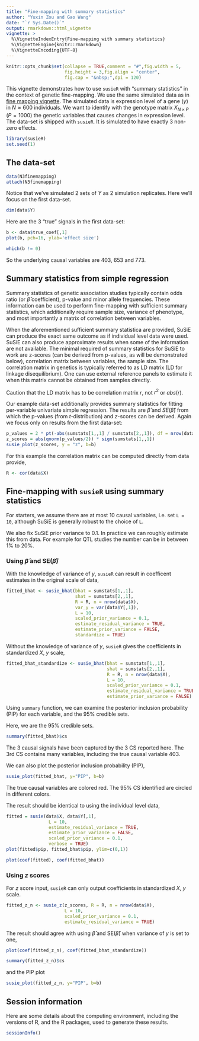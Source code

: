```yaml
---
title: "Fine-mapping with summary statistics"
author: "Yuxin Zou and Gao Wang"
date: "`r Sys.Date()`"
output: rmarkdown::html_vignette
vignette: >
  %\VignetteIndexEntry{Fine-mapping with summary statistics}
  %\VignetteEngine{knitr::rmarkdown}
  %\VignetteEncoding{UTF-8}
---
```


```r
knitr::opts_chunk$set(collapse = TRUE,comment = "#",fig.width = 5,
                      fig.height = 3,fig.align = "center",
                      fig.cap = "&nbsp;",dpi = 120)
```

This vignette demonstrates how to use `susieR` with "summary statistics" in the context of genetic fine-mapping. We use the same simulated data as in [fine mapping vignette](finemapping.html). The simulated data is expression level of a gene ($y$) in $N \approx 600$ individuals. We want to identify with the genotype matrix $X_{N\times P}$ ($P=1000$) the genetic variables that causes changes in expression level. The data-set is shipped with `susieR`. It is simulated to have exactly 3 non-zero effects.

```r
library(susieR)
set.seed(1)
```

## The data-set

```r
data(N3finemapping)
attach(N3finemapping)
```

Notice that we've simulated 2 sets of $Y$ as 2 simulation replicates. Here we'll focus on the first data-set.

```r
dim(data$Y)
```

Here are the 3 "true" signals in the first data-set:

```r
b <- data$true_coef[,1]
plot(b, pch=16, ylab='effect size')
```

```r
which(b != 0)
```

So the underlying causal variables are 403, 653 and 773.

## Summary statistics from simple regression

Summary statistics of genetic association studies typically contain odds ratio (or $\hat{\beta}$ coefficient), p-value and minor allele frequencies. These information can be used to perform fine-mapping with sufficient summary statistics, which additionally require sample size, variance of phenotype, and most importantly a matrix of correlation between variables.

When the aforementioned sufficient summary statistica are provided, SuSiE can produce the exact same outcome as if individual level data were used. SuSiE can also produce approximate results when some of the information are not available. The minimal required of summary statistics for SuSiE to work are z-scores (can be derived from p-values, as will be demonstrated below), correlation matrix between variables, the sample size. The correlation matrix in genetics is typically referred to as LD matrix (LD for linkage disequilibrium). One can use external reference panels to estimate it when this matrix cannot be obtained from samples directly.

Caution that the LD matrix has to be correlation matrix $r$, not $r^2$ or $abs(r)$.

Our example data-set additionally provides summary statistics for fitting per-variable univariate simple regression. The results are $\hat{\beta}$ and $SE(\hat{\beta})$ from which the p-values (from *t*-distribution) and $z$-scores can be derived. 
Again we focus only on results from the first data-set:

```r
p_values = 2 * pt(-abs(sumstats[1,,1] / sumstats[2,,1]), df = nrow(data$X) - 2)
z_scores = abs(qnorm(p_values/2)) * sign(sumstats[1,,1])
susie_plot(z_scores, y = "z", b=b)
```

For this example the correlation matrix can be computed directly from data provide,

```r
R <- cor(data$X)
```

## Fine-mapping with `susieR` using summary statistics

For starters, we assume there are at most 10 causal variables, i.e. set `L = 10`, although SuSiE is generally robust to the choice of `L`.

We also fix SuSiE prior variance to 0.1. In practice we can roughly estimate this from data. For example for QTL studies the number can be in between 1% to 20%.

### Using $\hat{\beta}$ and $\text{SE}(\hat{\beta})$

With the knowledge of variance of $y$, `susieR` can result in coefficent estimates in the original scale of data,

```r
fitted_bhat <- susie_bhat(bhat = sumstats[1,,1], 
                          shat = sumstats[2,,1], 
                          R = R, n = nrow(data$X), 
                          var_y = var(data$Y[,1]),
                          L = 10, 
                          scaled_prior_variance = 0.1, 
                          estimate_residual_variance = TRUE, 
                          estimate_prior_variance = FALSE, 
                          standardize = TRUE)
```

Without the knowledge of variance of $y$, `susieR` gives the coefficients in standardized $X$, $y$ scale,

```r
fitted_bhat_standardize <- susie_bhat(bhat = sumstats[1,,1], 
                                      shat = sumstats[2,,1], 
                                      R = R, n = nrow(data$X), 
                                      L = 10, 
                                      scaled_prior_variance = 0.1, 
                                      estimate_residual_variance = TRUE,
                                      estimate_prior_variance = FALSE)
```

Using `summary` function, we can examine the posterior inclusion probability (PIP) for each variable, and the 95% credible sets. 

Here, we are the 95% credible sets.

```r
summary(fitted_bhat)$cs
```

The 3 causal signals have been captured by the 3 CS reported here. The 3rd CS contains many variables, including the true causal variable 403.

We can also plot the posterior inclusion probability (PIP),

```r
susie_plot(fitted_bhat, y="PIP", b=b)
```

The true causal variables are colored red. The 95% CS identified are circled in different colors.

The result should be identical to using the individual level data,

```r
fitted = susie(data$X, data$Y[,1],
                L = 10,
                estimate_residual_variance = TRUE, 
                estimate_prior_variance = FALSE,
                scaled_prior_variance = 0.1,
                verbose = TRUE)
plot(fitted$pip, fitted_bhat$pip, ylim=c(0,1))
```

```r
plot(coef(fitted), coef(fitted_bhat))
```

### Using $z$ scores

For $z$ score input, `susieR` can only output coefficients in standardized $X$, $y$ scale.

```r
fitted_z_n <- susie_z(z_scores, R = R, n = nrow(data$X), 
                      L = 10, 
                      scaled_prior_variance = 0.1, 
                      estimate_residual_variance = TRUE)
```

The result should agree with using $\hat{\beta}$ and $\text{SE}(\hat{\beta})$ when variance of $y$ is set to one,

```r
plot(coef(fitted_z_n), coef(fitted_bhat_standardize))
```

```r
summary(fitted_z_n)$cs
```

and the PIP plot
```r
susie_plot(fitted_z_n, y="PIP", b=b)
```

## Session information

Here are some details about the computing environment, including the
versions of R, and the R packages, used to generate these results.

```r
sessionInfo()
```